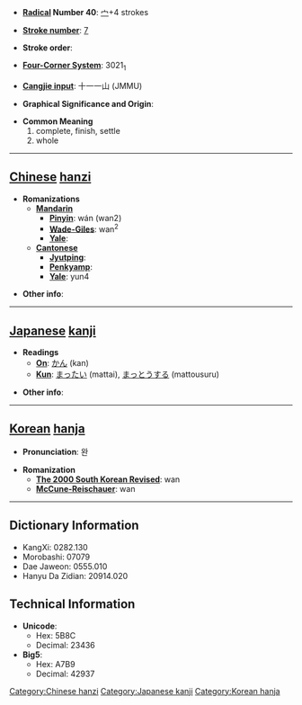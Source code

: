 * '''[[Wiktionary:Chinese radical index| Radical]] Number 40''': [[Wiktionary:Chinese radical index 宀|宀]]+4 strokes

* '''[[Wiktionary:Chinese total strokes index|Stroke number]]''': [[Wiktionary:Chinese total strokes index 7|7]]

* '''Stroke order''': 

* '''[[Wiktionary:Chinese four corner index|Four-Corner System]]''': 3021<sub>1</sub>

* '''[[Wiktionary:Chinese Cangjie index|Cangjie input]]''': 十一一山 (JMMU)

* '''Graphical Significance and Origin''': 

* '''Common Meaning'''
*#complete, finish, settle
*# whole


----

== [[Chinese]] [[hanzi]] ==

* '''Romanizations'''
** '''[[Mandarin]]'''
*** '''[[Pinyin]]''': wán (wan2)
*** '''[[Wade-Giles]]''': wan<sup>2</sup>
*** '''[[Yale]]''': 
** '''[[Cantonese]]'''
*** '''[[Jyutping]]''':
*** '''[[Penkyamp]]''': 
*** '''[[Yale]]''': yun4

* '''Other info''': 

----

== [[Japanese]] [[kanji]] ==

* '''Readings'''
** '''[[On]]''': [[かん]] (kan)
** '''[[Kun]]''': [[まったい]] (mattai), [[まっとうする]] (mattousuru)

* '''Other info''':  

----

== [[Korean]] [[hanja]] ==

* '''Pronunciation''': 완

* '''Romanization'''
** '''[[The 2000 South Korean Revised Romanization|The 2000 South Korean Revised]]''': wan
** '''[[McCune-Reischauer]]''': wan

----

== Dictionary Information ==

* KangXi: 0282.130
* Morobashi: 07079
* Dae Jaweon: 0555.010
* Hanyu Da Zidian: 20914.020

== Technical Information ==

* '''Unicode''':
** Hex: 5B8C
** Decimal: 23436
* '''Big5''':
** Hex: A7B9
** Decimal: 42937


[[Category:Chinese hanzi]]
[[Category:Japanese kanji]]
[[Category:Korean hanja]]